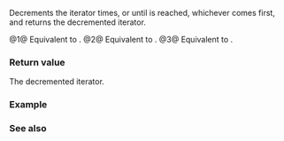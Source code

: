 {{cpp/experimental/ranges/title|prev}}
{{cpp/experimental/ranges/iterator/navbar}}
{{dcl begin}}
{{dcl header|experimental/ranges/iterator}}
{{dcl|notes={{mark|customization point object}}|since=ranges|1=
namespace {
    constexpr /* unspecified */ prev = /* unspecified */;
}
}}
{{dcl h|Call signature}}
{{dcl|num=1|1=
template&lt; Iterator I &gt;
constexpr I prev( I i );
}}
{{dcl|num=2|1=
template&lt; Iterator I &gt;
constexpr I prev( I i, ranges::difference_type_t&lt;I&gt; n );
}}
{{dcl|num=3|1=
template&lt; Iterator I &gt;
constexpr I prev( I i, ranges::difference_type_t&lt;I&gt; n, I bound );
}}
{{dcl end}}

Decrements the iterator {{c|i}} {{c|n}} times, or until {{c|bound}} is reached, whichever comes first, and returns the decremented iterator.

@1@ Equivalent to {{c|--i; return i;}}.
@2@ Equivalent to {{c|ranges::advance(i, -n); return i;}}.
@3@ Equivalent to {{c|ranges::advance(i, -n, bound); return i;}}.

{{cpp/experimental/ranges/cpo}}

===Return value===
The decremented iterator.

===Example===
{{example}}

===See also===
{{dsc begin}}
{{dsc inc|cpp/iterator/dsc prev}}
{{dsc inc|cpp/experimental/ranges/iterator/dsc advance}}
{{dsc inc|cpp/experimental/ranges/iterator/dsc next}}
{{dsc inc|cpp/experimental/ranges/iterator/dsc distance}}
{{dsc end}}

{{langlinks|ja|zh}}